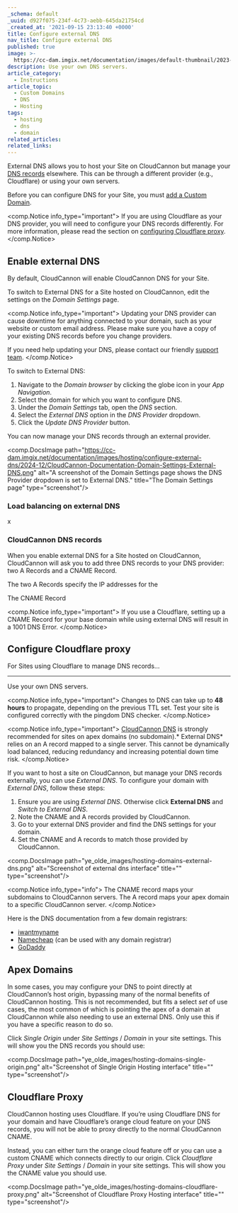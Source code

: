```yaml
---
_schema: default
_uuid: d927f075-234f-4c73-aebb-645da21754cd
_created_at: '2021-09-15 23:13:40 +0000'
title: Configure external DNS
nav_title: Configure external DNS
published: true
image: >-
  https://cc-dam.imgix.net/documentation/images/default-thumbnail/2023-Q4/CloudCannon-Documentation-Thumbnail.png
description: Use your own DNS servers.
article_category:
  - Instructions
article_topic:
  - Custom Domains
  - DNS
  - Hosting
tags:
  - hosting
  - dns
  - domain
related_articles:
related_links:
---
```

External DNS allows you to host your Site on CloudCannon but manage your [DNS records](/documentation/articles/what-is-dns/#what-are-dns-records) elsewhere. This can be through a different provider (e.g., Cloudflare) or using your own servers.

Before you can configure DNS for your Site, you must [add a Custom Domain](/documentation/articles/add-a-custom-domain/).

<comp.Notice info_type="important">
  If you are using Cloudflare as your DNS provider, you will need to configure your DNS records differently. For more information, please read the section on [configuring Cloudflare proxy](/documentation/articles/configure-external-dns/#configure-cloudflare-proxy).
</comp.Notice>

## Enable external DNS

By default, CloudCannon will enable CloudCannon DNS for your Site.

To switch to External DNS for a Site hosted on CloudCannon, edit the settings on the *Domain Settings* page.

<comp.Notice info_type="important">
  Updating your DNS provider can cause downtime for anything connected to your domain, such as your website or custom email address. Please make sure you have a copy of your existing DNS records before you change providers.

  If you need help updating your DNS, please contact our friendly [support team](/support/).
</comp.Notice>

To switch to External DNS:

1. Navigate to the *Domain browser* by clicking the globe icon in your *App Navigation*.
2. Select the domain for which you want to configure DNS.
3. Under the *Domain Settings* tab, open the *DNS* section.
4. Select the *External DNS* option in the *DNS Provider* dropdown.
5. Click the *Update DNS Provider* button.

You can now manage your DNS records through an external provider.

<comp.DocsImage path="https://cc-dam.imgix.net/documentation/images/hosting/configure-external-dns/2024-12/CloudCannon-Documentation-Domain-Settings-External-DNS.png" alt="A screenshot of the Domain Settings page shows the DNS Provider dropdown is set to External DNS." title="The Domain Settings page" type="screenshot"/>

### Load balancing on external DNS

x

### CloudCannon DNS records

When you enable external DNS for a Site hosted on CloudCannon, CloudCannon will ask you to add three DNS records to your DNS provider: two A Records and a CNAME Record.

The two A Records specify the IP addresses for the

The CNAME Record

<comp.Notice info_type="important">
  If you use a Cloudflare, setting up a CNAME Record for your base domain while using external DNS will result in a 1001 DNS Error.
</comp.Notice>

## Configure Cloudflare proxy

For Sites using Cloudflare to manage DNS records...

---

Use your own DNS servers.

<comp.Notice info_type="important">
  Changes to DNS can take up to **48 hours** to propagate, depending on the previous TTL set. Test your site is configured correctly with the pingdom DNS checker.
</comp.Notice>

<comp.Notice info_type="important">
  [CloudCannon DNS](/documentation/articles/configure-cloudcannon-dns/) is strongly recommended for sites on apex domains (no subdomain).\* External DNS\* relies on an A record mapped to a single server. This cannot be dynamically load balanced, reducing redundancy and increasing potential down time risk.
</comp.Notice>

If you want to host a site on CloudCannon, but manage your DNS records externally, you can use *External DNS*. To configure your domain with *External DNS*, follow these steps:

1. Ensure you are using *External DNS*. Otherwise click **External DNS** and *Switch to External DNS*.
2. Note the CNAME and A records provided by CloudCannon.
3. Go to your external DNS provider and find the DNS settings for your domain.
4. Set the CNAME and A records to match those provided by CloudCannon.

<comp.DocsImage path="ye_olde_images/hosting-domains-external-dns.png" alt="Screenshot of external dns interface" title="" type="screenshot"/>

<comp.Notice info_type="info">
  The CNAME record maps your subdomains to CloudCannon servers. The A record maps your apex domain to a specific CloudCannon server.
</comp.Notice>

Here is the DNS documentation from a few domain registrars:

* [iwantmyname](https://help.iwantmyname.com/hc/en-gb/categories/360002768037-DNS-Nameservers)
* [Namecheap](https://www.namecheap.com/domains/freedns.aspx) (can be used with any domain registrar)
* [GoDaddy](https://www.godaddy.com/help/managing-dns-for-your-domain-names-680)

## Apex Domains

In some cases, you may configure your DNS to point directly at CloudCannon’s host origin, bypassing many of the normal benefits of CloudCannon hosting. This is not recommended, but fits a select *set* of use cases, the most common of which is pointing the apex of a domain at CloudCannon while also needing to use an external DNS. Only use this if you have a specific reason to do so.

Click *Single Origin* under *Site Settings* / *Domain* in your site settings. This will show you the DNS records you should use:

<comp.DocsImage path="ye_olde_images/hosting-domains-single-origin.png" alt="Screenshot of Single Origin Hosting interface" title="" type="screenshot"/>

## Cloudflare Proxy

CloudCannon hosting uses Cloudflare. If you’re using Cloudflare DNS for your domain and have Cloudflare’s orange cloud feature on your DNS records, you will not be able to proxy directly to the normal CloudCannon CNAME.

Instead, you can either turn the orange cloud feature off or you can use a custom CNAME which connects directly to our origin. Click *Cloudflare Proxy* under *Site Settings* / *Domain* in your site settings. This will show you the CNAME value you should use.

<comp.DocsImage path="ye_olde_images/hosting-domains-cloudflare-proxy.png" alt="Screenshot of Cloudflare Proxy Hosting interface" title="" type="screenshot"/>
